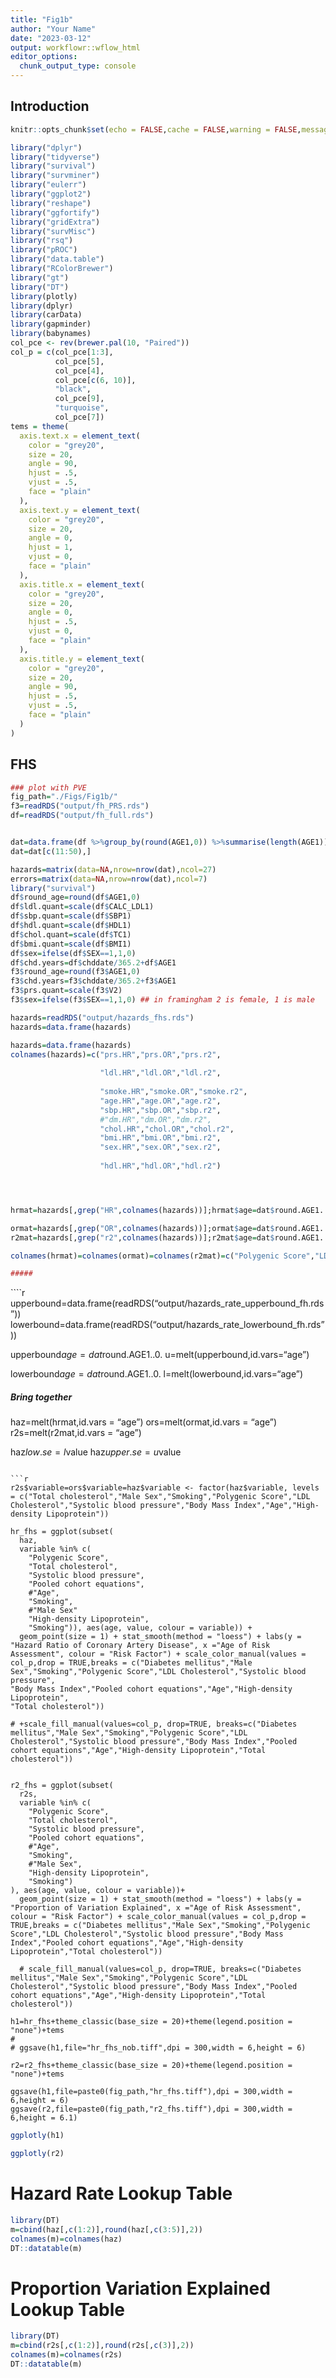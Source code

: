 ```yaml
---
title: "Fig1b"
author: "Your Name"
date: "2023-03-12"
output: workflowr::wflow_html
editor_options:
  chunk_output_type: console
---
```


## Introduction

```r
knitr::opts_chunk$set(echo = FALSE,cache = FALSE,warning = FALSE,message = FALSE,fig.path = "./Figs/")

```


```r
library("dplyr")
library("tidyverse")
library("survival")
library("survminer")
library("eulerr")
library("ggplot2")
library("reshape")
library("ggfortify")
library("gridExtra")
library("survMisc")
library("rsq")
library("pROC")
library("data.table")
library("RColorBrewer")
library("gt")
library("DT")
library(plotly)
library(dplyr)
library(carData)
library(gapminder)
library(babynames)
col_pce <- rev(brewer.pal(10, "Paired"))
col_p = c(col_pce[1:3],
          col_pce[5],
          col_pce[4],
          col_pce[c(6, 10)],
          "black",
          col_pce[9],
          "turquoise",
          col_pce[7])
tems = theme(
  axis.text.x = element_text(
    color = "grey20",
    size = 20,
    angle = 90,
    hjust = .5,
    vjust = .5,
    face = "plain"
  ),
  axis.text.y = element_text(
    color = "grey20",
    size = 20,
    angle = 0,
    hjust = 1,
    vjust = 0,
    face = "plain"
  ),
  axis.title.x = element_text(
    color = "grey20",
    size = 20,
    angle = 0,
    hjust = .5,
    vjust = 0,
    face = "plain"
  ),
  axis.title.y = element_text(
    color = "grey20",
    size = 20,
    angle = 90,
    hjust = .5,
    vjust = .5,
    face = "plain"
  )
)

```



## FHS

```r
### plot with PVE
fig_path="./Figs/Fig1b/"
f3=readRDS("output/fh_PRS.rds")
df=readRDS("output/fh_full.rds")


dat=data.frame(df %>%group_by(round(AGE1,0)) %>%summarise(length(AGE1)))
dat=dat[c(11:50),]

hazards=matrix(data=NA,nrow=nrow(dat),ncol=27)
errors=matrix(data=NA,nrow=nrow(dat),ncol=7)
library("survival")
df$round_age=round(df$AGE1,0)
df$ldl.quant=scale(df$CALC_LDL1)
df$sbp.quant=scale(df$SBP1)
df$hdl.quant=scale(df$HDL1)
df$chol.quant=scale(df$TC1)
df$bmi.quant=scale(df$BMI1)
df$sex=ifelse(df$SEX==1,1,0)
df$chd.years=df$chddate/365.2+df$AGE1
f3$round_age=round(f3$AGE1,0)
f3$chd.years=f3$chddate/365.2+f3$AGE1
f3$prs.quant=scale(f3$V2)
f3$sex=ifelse(f3$SEX==1,1,0) ## in framingham 2 is female, 1 is male

hazards=readRDS("output/hazards_fhs.rds")
hazards=data.frame(hazards)

hazards=data.frame(hazards)
colnames(hazards)=c("prs.HR","prs.OR","prs.r2",
                    
                    "ldl.HR","ldl.OR","ldl.r2",
                    
                    "smoke.HR","smoke.OR","smoke.r2",
                    "age.HR","age.OR","age.r2",
                    "sbp.HR","sbp.OR","sbp.r2",
                    #"dm.HR","dm.OR","dm.r2",
                    "chol.HR","chol.OR","chol.r2",
                    "bmi.HR","bmi.OR","bmi.r2",
                    "sex.HR","sex.OR","sex.r2",
                    
                    "hdl.HR","hdl.OR","hdl.r2")




hrmat=hazards[,grep("HR",colnames(hazards))];hrmat$age=dat$round.AGE1..0.

ormat=hazards[,grep("OR",colnames(hazards))];ormat$age=dat$round.AGE1..0.
r2mat=hazards[,grep("r2",colnames(hazards))];r2mat$age=dat$round.AGE1..0.

colnames(hrmat)=colnames(ormat)=colnames(r2mat)=c("Polygenic Score","LDL Cholesterol","Smoking","Age","Systolic blood pressure","Total cholesterol","Body Mass Index","Male Sex","High-density Lipoprotein","age")

#####
```


````r

upperbound=data.frame(readRDS("output/hazards_rate_upperbound_fh.rds"))
lowerbound=data.frame(readRDS("output/hazards_rate_lowerbound_fh.rds"))


upperbound$age=dat$round.AGE1..0.
u=melt(upperbound,id.vars="age")

lowerbound$age=dat$round.AGE1..0.
l=melt(lowerbound,id.vars="age")


##### Bring together
haz=melt(hrmat,id.vars = "age")
ors=melt(ormat,id.vars = "age")
r2s=melt(r2mat,id.vars = "age")

haz$low.se = l$value
haz$upper.se = u$value
```

```r

r2s$variable=ors$variable=haz$variable <- factor(haz$variable, levels = c("Total cholesterol","Male Sex","Smoking","Polygenic Score","LDL Cholesterol","Systolic blood pressure","Body Mass Index","Age","High-density Lipoprotein"))

hr_fhs = ggplot(subset(
  haz,
  variable %in% c(
    "Polygenic Score",
    "Total cholesterol",
    "Systolic blood pressure",
    "Pooled cohort equations",
    #"Age",
    "Smoking",
    #"Male Sex"
    "High-density Lipoprotein",
    "Smoking")), aes(age, value, colour = variable)) +
  geom_point(size = 1) + stat_smooth(method = "loess") + labs(y = "Hazard Ratio of Coronary Artery Disease", x ="Age of Risk Assessment", colour = "Risk Factor") + scale_color_manual(values = col_p,drop = TRUE,breaks = c("Diabetes mellitus","Male Sex","Smoking","Polygenic Score","LDL Cholesterol","Systolic blood pressure",
"Body Mass Index","Pooled cohort equations","Age","High-density Lipoprotein",
"Total cholesterol"))

# +scale_fill_manual(values=col_p, drop=TRUE, breaks=c("Diabetes mellitus","Male Sex","Smoking","Polygenic Score","LDL Cholesterol","Systolic blood pressure","Body Mass Index","Pooled cohort equations","Age","High-density Lipoprotein","Total cholesterol"))


r2_fhs = ggplot(subset(
  r2s,
  variable %in% c(
    "Polygenic Score",
    "Total cholesterol",
    "Systolic blood pressure",
    "Pooled cohort equations",
    #"Age",
    "Smoking",
    #"Male Sex",
    "High-density Lipoprotein",
    "Smoking")
), aes(age, value, colour = variable))+
  geom_point(size = 1) + stat_smooth(method = "loess") + labs(y = "Proportion of Variation Explained", x ="Age of Risk Assessment", colour = "Risk Factor") + scale_color_manual(values = col_p,drop = TRUE,breaks = c("Diabetes mellitus","Male Sex","Smoking","Polygenic Score","LDL Cholesterol","Systolic blood pressure","Body Mass Index","Pooled cohort equations","Age","High-density Lipoprotein","Total cholesterol"))

  # scale_fill_manual(values=col_p, drop=TRUE, breaks=c("Diabetes mellitus","Male Sex","Smoking","Polygenic Score","LDL Cholesterol","Systolic blood pressure","Body Mass Index","Pooled cohort equations","Age","High-density Lipoprotein","Total cholesterol"))

h1=hr_fhs+theme_classic(base_size = 20)+theme(legend.position = "none")+tems
# 
# ggsave(h1,file="hr_fhs_nob.tiff",dpi = 300,width = 6,height = 6)

r2=r2_fhs+theme_classic(base_size = 20)+theme(legend.position = "none")+tems

ggsave(h1,file=paste0(fig_path,"hr_fhs.tiff"),dpi = 300,width = 6,height = 6)
ggsave(r2,file=paste0(fig_path,"r2_fhs.tiff"),dpi = 300,width = 6,height = 6.1)
```

```r
ggplotly(h1)
```


```r
ggplotly(r2)
```


# Hazard Rate Lookup Table
```r
library(DT)
m=cbind(haz[,c(1:2)],round(haz[,c(3:5)],2))
colnames(m)=colnames(haz)
DT::datatable(m)
```

# Proportion Variation Explained Lookup Table
```r
library(DT)
m=cbind(r2s[,c(1:2)],round(r2s[,c(3)],2))
colnames(m)=colnames(r2s)
DT::datatable(m)
```
